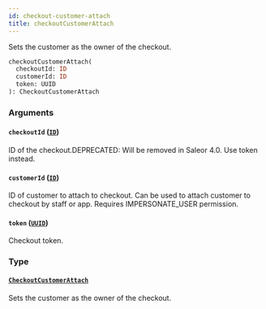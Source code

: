 ```yaml
---
id: checkout-customer-attach
title: checkoutCustomerAttach
---
```


Sets the customer as the owner of the checkout.

```graphql
checkoutCustomerAttach(
  checkoutId: ID
  customerId: ID
  token: UUID
): CheckoutCustomerAttach

```

### Arguments

#### `checkoutId` ([`ID`](../../../developer/api-reference/scalars/id))

ID of the checkout.DEPRECATED: Will be removed in Saleor 4.0. Use token instead.

#### `customerId` ([`ID`](../../../developer/api-reference/scalars/id))

ID of customer to attach to checkout. Can be used to attach customer to checkout by staff or app. Requires IMPERSONATE_USER permission.

#### `token` ([`UUID`](../../../developer/api-reference/scalars/uuid))

Checkout token.

### Type

#### [`CheckoutCustomerAttach`](../../../developer/api-reference/objects/checkout-customer-attach)

Sets the customer as the owner of the checkout.
